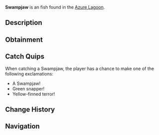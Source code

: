 {{FishInfobox
|image          = Swampjaw.png
|rarity         = Unusual
|sea            = Second Sea
|location       = [[Azure Lagoon]]
|sublocation    = 
|sources        = Fishing Rod
|radar_location = 
|prog_speed     = -32
|xp             = 95
|weather        = Rain
|time           = Night
|season         = Autumn
|bait           = Insect
|base_weight    = 120
|base_value     = 200
|weight_range   = 72
|base_chance    = 75
|base_resil     = 28
}}
'''Swampjaw''' is an {{Rarity|Unusual}} fish found in the [[Azure Lagoon]].

== Description ==
{{Description|A long, dark green fish with yellow fins, its jaws snapping in the swamp.|Bestiary Entry}}

== Obtainment ==
{{Description|It lurks where the rain feeds the gloom.|Bestiary Hint}}
{{Fish Availability|
Azure Lagoon
|top_rods      = 
Free Spirit Rod\258268.13\130540.12;
Leviathan's Fang Rod\248811.55\229470.93;
Trident Rod\240989.28\230843.05;
Azure Of Lagoon\202341.13\144985.09;
Egg Rod\169181.12\157720.36;
Plastic Rod\161755.33\157570.39;
Fischer's Rod\162882.74\158860.61;
Lucky Rod\142791.67\134449.03;
Firefly Rod\164554.98\162055.41;
Candy Cane Rod\141031.88\152185.06;
No-Life Rod\164319.82\150988.7;
Blazebringer Rod\162356.96\142489.48;
Verdant Shear Rod\161926.48\150074.27;
Seraphic Rod\141474.55\135518.14;
Ethereal Prism Rod\140396.9\120957.93;
Challenger's Rod\132663.69\121198.8;
Depthseeker Rod\131153.85\119799.06;
Avalanche Rod\128816.61\117884.65;
Rod Of The Forgotten Fang\128247.13\122467.68;
Steady Rod\126851.91\120437.66;
Volcanic Rod\125239.62\104304.51;
Zeus Rod\124390.5\104143.01;
Rod Of The Depths\122596.59\103969.25;
Rod Of The Exalted One\121967.48\113533.49
|recommended   = Free Spirit Rod
}}

== Catch Quips ==
When catching a Swampjaw, the player has a chance to make one of the following exclamations:
* A Swampjaw!
* Green snapper!
* Yellow-finned terror!

== Change History ==
{{Change History|{{subst:Current Version}}}}

== Navigation ==
{{Fish Navbox|Azure Lagoon}}
